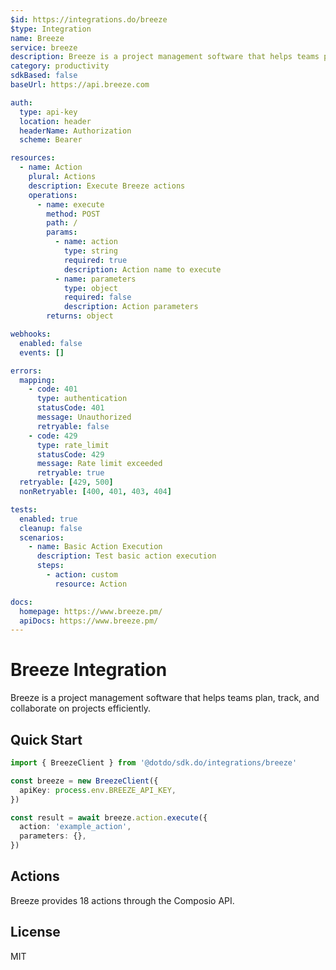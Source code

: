 ```yaml
---
$id: https://integrations.do/breeze
$type: Integration
name: Breeze
service: breeze
description: Breeze is a project management software that helps teams plan, track, and collaborate on projects efficiently.
category: productivity
sdkBased: false
baseUrl: https://api.breeze.com

auth:
  type: api-key
  location: header
  headerName: Authorization
  scheme: Bearer

resources:
  - name: Action
    plural: Actions
    description: Execute Breeze actions
    operations:
      - name: execute
        method: POST
        path: /
        params:
          - name: action
            type: string
            required: true
            description: Action name to execute
          - name: parameters
            type: object
            required: false
            description: Action parameters
        returns: object

webhooks:
  enabled: false
  events: []

errors:
  mapping:
    - code: 401
      type: authentication
      statusCode: 401
      message: Unauthorized
      retryable: false
    - code: 429
      type: rate_limit
      statusCode: 429
      message: Rate limit exceeded
      retryable: true
  retryable: [429, 500]
  nonRetryable: [400, 401, 403, 404]

tests:
  enabled: true
  cleanup: false
  scenarios:
    - name: Basic Action Execution
      description: Test basic action execution
      steps:
        - action: custom
          resource: Action

docs:
  homepage: https://www.breeze.pm/
  apiDocs: https://www.breeze.pm/
---
```


# Breeze Integration

Breeze is a project management software that helps teams plan, track, and collaborate on projects efficiently.

## Quick Start

```typescript
import { BreezeClient } from '@dotdo/sdk.do/integrations/breeze'

const breeze = new BreezeClient({
  apiKey: process.env.BREEZE_API_KEY,
})

const result = await breeze.action.execute({
  action: 'example_action',
  parameters: {},
})
```

## Actions

Breeze provides 18 actions through the Composio API.

## License

MIT
